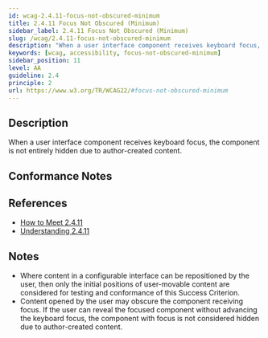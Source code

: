 ```yaml
---
id: wcag-2.4.11-focus-not-obscured-minimum
title: 2.4.11 Focus Not Obscured (Minimum)
sidebar_label: 2.4.11 Focus Not Obscured (Minimum)
slug: /wcag/2.4.11-focus-not-obscured-minimum
description: "When a user interface component receives keyboard focus, the component is not entirely hidden due to author-created content."
keywords: [wcag, accessibility, focus-not-obscured-minimum]
sidebar_position: 11
level: AA
guideline: 2.4
principle: 2
url: https://www.w3.org/TR/WCAG22/#focus-not-obscured-minimum
---
```

## Description

When a user interface component receives keyboard focus, the component is not entirely hidden due to author-created content.

## Conformance Notes

<Project name="ads">
  <Support></Support>
</Project>
<Project name="scix">
  <Support></Support>
</Project>

## References

- [How to Meet 2.4.11](https://www.w3.org/WAI/WCAG22/quickref/#focus-not-obscured-minimum)
- [Understanding 2.4.11](https://www.w3.org/WAI/WCAG22/Understanding/focus-not-obscured-minimum.html)

## Notes

- Where content in a configurable interface can be repositioned by the user, then only the initial positions of user-movable content are considered for testing and conformance of this Success Criterion.
- Content opened by the user may obscure the component receiving focus. If the user can reveal the focused component without advancing the keyboard focus, the component with focus is not considered hidden due to author-created content.